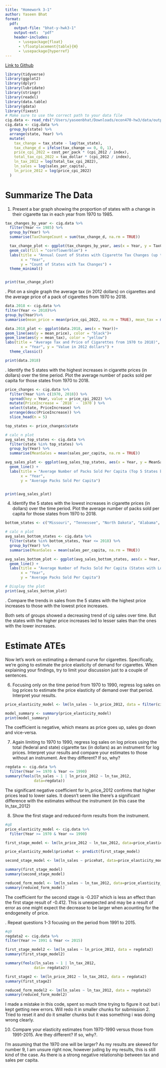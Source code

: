 ```yaml
---
title: "Homework 3-1"
author: Yaseen Bhat
format:
  pdf:
    output-file: "bhat-y-hwk3-1"
    output-ext:  "pdf"
    header-includes:
      - \usepackage{float}
      - \floatplacement{table}{H}
      - \usepackage{hyperref}
---
```


[Link to Github](https://github.com/yaseen-bhat/homework3)



```r
library(tidyverse)
library(ggplot2)
library(dplyr)
library(lubridate)
library(stringr)
library(readxl)
library(data.table)
library(gdata)
library(fixest)
# Make sure to use the correct path to your data file
cig.data <- read_rds("/Users/yaseenbhat/Downloads/econ470-hw3/data/output/TaxBurden_Data.rds")
cig.data <- cig.data %>% 
  group_by(state) %>% 
  arrange(state, Year) %>%
  mutate(
    tax_change = tax_state - lag(tax_state),
    tax_change_d = ifelse(tax_change == 0, 0, 1),
    price_cpi_2022 = cost_per_pack * (cpi_2012 / index),
    total_tax_cpi_2022 = tax_dollar * (cpi_2012 / index),
    ln_tax_2012 = log(total_tax_cpi_2022),
    ln_sales = log(sales_per_capita),
    ln_price_2012 = log(price_cpi_2022)
  )
```

\newpage
# Summarize The Data

1. Present a bar graph showing the proportion of states with a change in their cigarette tax in each year from 1970 to 1985.<br>

```r
tax_changes_by_year <- cig.data %>%
  filter(Year <= 1985) %>%
  group_by(Year) %>%
  summarise(TaxChangeCount = sum(tax_change_d, na.rm = TRUE))

  tax_change_plot <- ggplot(tax_changes_by_year, aes(x = Year, y = TaxChangeCount)) +
  geom_col(fill = "cornflowerblue") +
  labs(title = "Annual Count of States with Cigarette Tax Changes (up to 1985)",
       x = "Year",
       y = "Count of States with Tax Changes") +
  theme_minimal()


print(tax_change_plot)

```

\newpage
2. Plot on a single graph the average tax (in 2012 dollars) on cigarettes and the average price of a pack of cigarettes from 1970 to 2018.<br>


```r
data.2018 <- cig.data %>% 
filter(Year <= 2018)%>%
group_by(Year)%>%
summarise(mean_price = mean(price_cpi_2022, na.rm = TRUE), mean_tax = mean(total_tax_cpi_2022, na.rm = TRUE))

data.2018_plot <- ggplot(data.2018, aes(x = Year))+
geom_line(aes(y = mean_price), color = "black")+
geom_line(aes(y = mean_tax), color = "yellow")
labs(title = "Average Tax and Price of Cigarettes from 1970 to 2018)",
       x = "Year", y = "Value in 2012 dollars") +
  theme_classic()

print(data.2018)

```

\newpage
3. Identify the 5 states with the highest increases in cigarette prices (in dollars) over the time period. Plot the average number of packs sold per capita for those states from 1970 to 2018.<br>


```r
price_changes <- cig.data %>%
  filter(Year %in% c(1970, 2018)) %>%
  spread(key = Year, value = price_cpi_2022) %>%
  mutate(PriceIncrease = `2018` - `1970`) %>%
  select(state, PriceIncrease) %>%
  arrange(desc(PriceIncrease)) %>%
  slice_head(n = 5)

top_states <- price_changes$state

# calc n plot
avg_sales_top_states <- cig.data %>%
  filter(state %in% top_states) %>%
  group_by(Year) %>%
  summarise(MeanSales = mean(sales_per_capita, na.rm = TRUE))

avg_sales_plot <- ggplot(avg_sales_top_states, aes(x = Year, y = MeanSales)) +
  geom_line() +
  labs(title = "Average Number of Packs Sold Per Capita (Top 5 States by Price Increase)", 
       x = "Year", 
       y = "Average Packs Sold Per Capita")


print(avg_sales_plot)

```

4. Identify the 5 states with the lowest increases in cigarette prices (in dollars) over the time period. Plot the average number of packs sold per capita for those states from 1970 to 2018.<br>


```r
bottom_states <- c("Missouri", "Tennessee", "North Dakota", "Alabama", "Georgia")

# calc n plot
avg_sales_bottom_states <- cig.data %>%
  filter(state %in% bottom_states, Year <= 2018) %>%
  group_by(Year) %>%
  summarise(MeanSales = mean(sales_per_capita, na.rm = TRUE))

avg_sales_bottom_plot <- ggplot(avg_sales_bottom_states, aes(x = Year, y = MeanSales)) +
  geom_line() +
  labs(title = "Average Number of Packs Sold Per Capita (States with Lowest Price Increase)", 
       x = "Year", 
       y = "Average Packs Sold Per Capita")

# Display the plot
print(avg_sales_bottom_plot)
```

\newpage
 5. Compare the trends in sales from the 5 states with the highest price increases to those with the lowest price increases.<br>

Both sets of groups showed a decreasing trend of cig sales over time. But the states with the higher price increases led to lesser sales than the ones with the lower increases. 

\newpage
# Estimate ATEs
Now let’s work on estimating a demand curve for cigarettes. Specifically, we’re going to estimate the price elasticity of demand for cigarettes. When explaining your findings, try to limit your discussion just to a couple of sentences.

6. Focusing only on the time period from 1970 to 1990, regress log sales on log prices to estimate the price elasticity of demand over that period. Interpret your results.<br>

```r
price_elasticity_model <- lm(ln_sales ~ ln_price_2012, data = filter(cig.data, Year >= 1970 & Year <= 1990))

model_summary <- summary(price_elasticity_model)
print(model_summary)

```

The coefficient is negative, which means as price goes up, sales go down and vice-versa.


7. Again limiting to 1970 to 1990, regress log sales on log prices using the total (federal and state) cigarette tax (in dollars) as an instrument for log prices. Interpret your results and compare your estimates to those without an instrument. Are they different? If so, why?


```r
regdata <- cig.data %>%
  filter(Year >= 1970 & Year <= 1990)
summary(feols(ln_sales ~ 1 | ln_price_2012 ~ ln_tax_2012, 
             data=regdata))

```

The significant negative coefficient for ln_price_2012 confirms that higher prices lead to lower sales. It doesn't seem like there's a significant difference with the estimates without the instrument (in this case the ln_tax_2012)

8. Show the first stage and reduced-form results from the instrument.<br>


```r
#q8
price_elasticity_model <- cig.data %>%
  filter(Year >= 1970 & Year <= 1990)

first_stage_model <- lm(ln_price_2012 ~ ln_tax_2012, data=price_elasticity_model)

price_elasticity_model$pricehat <- predict(first_stage_model)

second_stage_model <- lm(ln_sales ~ pricehat, data=price_elasticity_model)

summary(first_stage_model)
summary(second_stage_model)

reduced_form_model <- lm(ln_sales ~ ln_tax_2012, data=price_elasticity_model)
summary(reduced_form_model)
```

The coefficient for the second stage is -0.207 which is less an effect than the first stage result of -0.412. This is unexpected and may be a result of error as one might expect the decrease to be larger when acounting for the endogeneity of price.

\newpage
 9. Repeat questions 1-3 focusing on the period from 1991 to 2015.<br>
```r
#q9
regdata2 <- cig.data %>%
filter(Year >= 1991 & Year <= 2015)

first_stage_model2 <- lm(ln_sales ~ ln_price_2012, data = regdata2)
summary(first_stage_model2)

summary(feols(ln_sales ~ 1 | ln_tax_2012, 
             data= regdata2))

first_stage2 <- lm(ln_price_2012 ~ ln_tax_2012, data = regdata2)
summary(first_stage2)

reduced_form_model2 <- lm(ln_sales ~ ln_tax_2012, data = regdata2)
summary(reduced_form_model2)
```

I made a mistake in this code, spent so much time trying to figure it out but i kept getting new errors. Will redo it in smaller chunks for submission 2. Tried to reset it and do it smaller chunks but it was something i was doing wrong clearly. 

10. Compare your elasticity estimates from 1970-1990 versus those from 1991-2015. Are they different? If so, why?.<br>

I'm assuming that the 1970 one will be larger? As my results are skewed for number 9, I am unsure right now, however juding by my results, this is still kind of the case. As there is a strong negative relationship between tax and sales per capita.